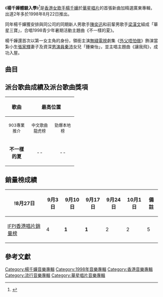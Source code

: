 {{Album infobox | <!-- See Wikipedia:WikiProject_Albums -->
| Name        = 楊千嬅體驗入學
| Type        = 新曲+精選
| Artist      = [[楊千嬅|楊千嬅]]
| Cover       = 楊千嬅體驗入學.jpg
| Released    = 1998年8月22日
| Recorded    = 1998年
| Genre       = [[粵語流行音樂|粵語流行音樂]]
| Length      = 1:07:18
| Label       = [[華星唱片|華星唱片]]
| Last album  = [[到此一遊_(楊千嬅專輯)|到此一遊]]<br>（1998年）
| This album  = '''楊千嬅體驗入學'''<br>（1998年）
| Next album  = [[1-100|1-100]]<br>（1998年）
}}

《'''楊千嬅體驗入學'''》<ref>{{cite web|title=楊千嬅體驗入學|url=https://www.yesasia.com/global/%E4%BD%93%E9%A9%97%E5%85%A5%E5%AD%B8/1330-0-0-0-zh_TW/info.html|website=yesasia|accessdate=1998-08-22|archive-date=2020-04-20|archive-url=https://web.archive.org/web/20200420200013/https://www.yesasia.com/global/%E4%BD%93%E9%A9%97%E5%85%A5%E5%AD%B8/1330-0-0-0-zh_TW/info.html|dead-url=no}}</ref>是[[香港|香港]][[女歌手|女歌手]][[楊千嬅|楊千嬅]]於[[華星唱片|華星唱片]]的首張新曲加精選廣東專輯，出道2年多於1998年8月22日推出。

同年楊千嬅獲安排與同公司的同期新人男歌手[[陳奕迅|陳奕迅]]和前輩男歌手[[梁漢文|梁漢文]]組成「華星三寶」，合唱1998青少年暑期活動主題曲《不一樣的夏》。

楊千嬅還首次以第一女主角的身份，領銜主演[[無綫電視|無綫電視]]劇集《[[外父唔怕做|外父唔怕做]]》飾演當紮小生[[張家輝|張家輝]]妻子及資深[[男演員|男演員]][[秦沛|秦沛]]女兒「鍾樂怡」，並主唱主題曲《讓我飛》，成功入屋。

==曲目==
{{Tracklist
| headline = CD
| font_size = 90%
| total_length = 1:07:18

| extra_column = 首次收錄專輯

| title1 = 不一樣的夏 '''（新歌）'''
| music1 = [[于逸堯|-{于}-逸堯]]
| lyrics1 = [[何秀萍|何秀萍]]
| arranger1 = [[梁基爵|梁基爵]]
| producer1 = -{于}-逸堯<br>梁基爵
| note1 = [[陳奕迅|陳奕迅]]、[[梁漢文|梁漢文]]合唱
| longnote1 = 1998青少年暑期活動主題曲
| extra1 = 楊千嬅體驗入學
| length1 = 3:59

| title2 = 狼來了
| music2 = [[馮正|馮正]]
| lyrics2 = 馮正
| arranger2 = [[孫偉明|孫偉明]]
| producer2 = [[谷中仁|谷中仁]]
| note2 = Piano Version
| longnote2 = 
| extra2 = [[狼來了_(專輯)|狼來了]]
| length2 = 4:09

| title3 = 再見二丁目
| music3 = -{于}-逸堯
| lyrics3 = [[林夕|林夕]]
| arranger3 = 谷中仁
| producer3 = 谷中仁
| longnote3 = 
| extra3 = [[直覺_(楊千嬅專輯)|直覺]]
| length3 = 3:58

| title4 = 因為所以
| music4 = [[陳小霞|陳小霞]]
| lyrics4 = 林夕
| arranger4 = 梁基爵
| producer4 = [[趙增熹|趙增熹]]
| note4 = 畢氏定理
| longnote4 = 
| extra4 = [[到此一遊|到此一遊]]
| length4 = 3:36

| title5 = E-714342 '''（新歌）'''
| music5 = -{于}-逸堯
| lyrics5 = 林夕
| arranger5 = 梁基爵
| producer5 = 谷中仁
| note5 = La La La Mix
| longnote5 = 
| extra5 = 楊千嬅體驗入學
| length5 = 3:41

| title6 = 我不要你愛我
| music6 = [[劉祖德|劉祖德]]
| lyrics6 = [[黃偉文|黃偉文]]
| arranger6 = 劉祖德
| producer6 = 趙增熹
| longnote6 = 
| extra6 = [[到此一遊|到此一遊]]
| length6 = 3:34

| title7 = 手信
| music7 = -{于}-逸堯
| lyrics7 = 林夕
| arranger7 = 梁基爵
| producer7 = 谷中仁
| longnote7 = 
| extra7 = [[私日記|私日記]]
| length7 = 4:17

| title8 = 缺陷美
| music8 = 馮正
| lyrics8 = 馮正
| arranger8 = 梁基爵
| producer8 = [[蔡德才|蔡德才]]
| longnote8 = 
| extra8 = [[直覺_(楊千嬅專輯)|直覺]]
| length8 = 4:07

| title9 = 慈善情人
| music9 = [[柯貴民|柯貴民]]
| lyrics9 = [[黃偉文|黃偉文]]
| arranger9 = 谷中仁
| producer9 = 谷中仁
| longnote9 = 
| extra9 = [[直覺_(楊千嬅專輯)|直覺]]
| length9 = 3:46

| title10 = 出埃及記
| music10 = 梁基爵
| lyrics10 = 林夕
| arranger10 = 梁基爵
| producer10 = 梁基爵
| longnote10 = 
| extra10 = [[到此一遊|到此一遊]]
| length10 = 3:53

| title11 = 友誼萬歲
| music11 = 馮正
| lyrics11 = 黃偉文
| arranger11 = [[方樹樑|方樹樑]]
| producer11 = 方樹樑
| longnote11 = 
| extra11 = [[直覺_(楊千嬅專輯)|直覺]]
| length11 = 4:01

| title12 = 直覺
| music12 = 陳小霞
| lyrics12 = 何秀萍
| arranger12 = 蔡德才
| producer12 = 蔡德才
| longnote12 = 
| extra12 = [[直覺_(楊千嬅專輯)|直覺]]
| length12 = 4:23

| title13 = 三分鐘戀愛熱度
| music13 = [[C._Y._Kong|C. Y. Kong]]
| lyrics13 = [[周禮茂|周禮茂]]
| arranger13 = C. Y. Kong
| producer13 = [[梁榮駿|梁榮駿]]
| longnote13 = 
| extra13 = [[狼來了_(專輯)|狼來了]]
| length13 = 3:49

| title14 = 陌生人
| music14 = [[譚展輝|譚展輝]]
| lyrics14 = 林夕
| arranger14 = 谷中仁
| producer14 = 周禮茂
| longnote14 = 
| extra14 = [[狼來了_(專輯)|狼來了]]
| length14 = 3:56

| title15 = 數你
| music15 = 蔡德才
| lyrics15 = 林夕
| arranger15 = 蔡德才
| producer15 = 谷中仁
| longnote15 = 
| extra15 = [[私日記|私日記]]
| length15 = 4:46

| title16 = 讓我飛 '''（新歌）'''
| music16 = [[Dick_Lee|Dick Lee]]
| lyrics16 = [[李敏_(香港)|李敏]]
| arranger16 = [[伍樂城|伍樂城]]
| producer16 = 趙增熹
| longnote16 = [[無綫電視|無綫電視]]劇《[[外父唔怕做|外父唔怕做]]》主題曲
| extra16 = 楊千嬅體驗入學
| length16 = 3:29

| title17 = 快樂的 '''（新歌）'''
| music17 = [[林子揚_(香港音樂人)|林子揚]]
| lyrics17 = 何秀萍
| arranger17 = 林子揚
| producer17 = 谷中仁
| longnote17 = [[無綫電視|無綫電視]]劇《[[衝上人間|衝上人間]]》主題曲
| extra17 = 楊千嬅體驗入學
| length17 = 3:46
}}
{{Track listing
| collapsed = yes
| headline = VCD曲目
| total_length = 
| title1 = 因為所以（畢氏定理）
| title2 = 我不要你愛我
| title3 = 手信
| title4 = E-714342
| title5 = 數你
| title6 = 再見二丁目
| title7 = 直覺
| title8 = 狼來了
| title9 = 快樂的
}}

== 派台歌曲成績及派台歌曲獎項 ==

{| class="wikitable"
|- bgcolor="#CCCCCC"
!align="center" rowspan="2" | 歌曲
!align="center" colspan="4" | 最高位置
!align="center" rowspan="2" | 獎項
|- bgcolor="#FFFFFF"
! width="60"|<small>903專業推介</small>
! width="60"|<small>中文歌曲龍虎榜</small>
! width="60"|<small>勁爆本地榜</small>
! width="60"|<small>勁歌金榜</small>
|- 
| align="center"|'''不一樣的夏''' || align="center"|-- || align="center"|-- || align="center"|17 || align="center"|-- || align="center"|<small>--</small>
|}

== 銷量榜成績 ==
{|class="wikitable"
!!!8月27日!!9月3日!!9月10日!!9月17日!!9月24日!!10月1日!!備註
|-
|[[國際唱片業協會（香港會）|IFPI香港唱片銷量榜]]||4||'''1'''||'''1'''||2||2||5||
|}

== 參考文獻 ==
{{Reflist|2}}

{{楊千嬅}}
{{楊千嬅歌曲}}

[[Category:楊千嬅音樂專輯|Category:楊千嬅音樂專輯]]
[[Category:1998年音樂專輯|Category:1998年音樂專輯]]
[[Category:香港音樂專輯|Category:香港音樂專輯]]
[[Category:流行音樂專輯|Category:流行音樂專輯]]
[[Category:華星唱片音樂專輯|Category:華星唱片音樂專輯]]